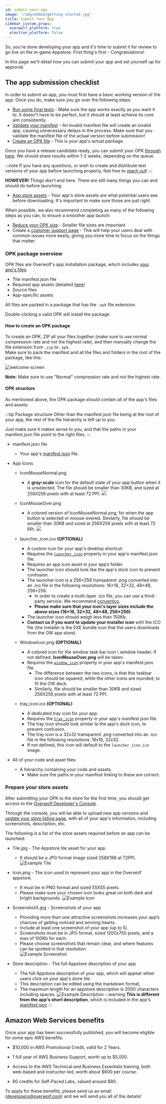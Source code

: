```yaml
---
id: submit-your-app
image: "/img/embed/getting-started.jpg"
title: Submit Your App
sidebar_custom_props:
  overwolf_platform: true
  electron_platform: false
---
```


So, you’re done developing your app and it's time to submit it for review to go live on the in-game Appstore. First thing's first - Congratulations!

In this page we'll detail how you can submit your app and set yourself up for approval.

## The app submission checklist

In order to submit an app, you must first have a basic working version of the app. Once you do, make sure you go over the following steps:
- [Run some final tests](/start/test-your-app/how-to-test-your-app) - Make sure the app works exactly as you want it to. It doesn't have to be perfect, but it should at least achieve its core aim consistently.
- [Validate your manifest](/api/manifest/validate-your-manifest) - An invalid manifest file will create an invalid app, causing unnecessary delays in the process. Make sure that you validate the manifest file of the actual version before submission!
- [Create an OPK file](#opk-package-overview) - This is your app's actual package.

Once you have a release candidate ready, you can submit your OPK [through here](https://forms.monday.com/forms/6cba29808d4f0e70aaf4517ee7e4e82b?r=use1). We should share results within 1-2 weeks, depending on the queue.

:::note
If you have any questions, or wish to create and distribute test versions of your app before launching properly, feel free to [reach out](/support/contact-us)!
:::

**HOWEVER!** Things don't end here. There are still many things you can and should do before launching:
- [App store assets](#prepare-your-store-assets) - Your app's store assets are what potential users see before downloading. It's important to make sure those are just right.

When possible, we also recommend completing as many of the following steps as you can, to ensure a smoother app launch:
- [Reduce your OPK size](/topics/best-practices/reduce-opk-size) - Smaller file sizes are important.
- Create a [customer support page](maintain-your-app/add-a-knowledge-base-to-app) - This will help your users deal with common issues more easily, giving you more time to focus on the things that matter.


### OPK package overview

OPK files are Overwolf's app installation package, which includes [your app's files](#opk-structure):

- The manifest.json file
- Required app assets (detailed [here](#opk-structure))
- Source files
- App-specific assets

All files are packed in a package that has the `.opk` file extension.

Double-clicking a valid OPK will install the package.

#### How to create an OPK package

To create an OPK, ZIP all your files together (make sure to use normal compression rate and not the highest rate), and then manually change the file extension from `.zip` to `.opk`.  
Make sure to pack the manifest and all the files and folders in the root of the package, like this:

![welcome-screen](/assets/start/maintain-your-app/submit-an-app-update/opk.gif)

**Note:** Make sure to use "Normal" compression rate and not the highest rate.

#### OPK structure

As mentioned above, the OPK package should contain all of the app's files and assets:

:::tip Package structure
Other than the manifest.json file being at the root of your app, the rest of the file hierarchy is left up to you.

Just make sure it makes sense to you, and that the paths in your manifest.json file point to the right files.
:::

- manifest.json file
  - Your app's [manifest.json](/api/manifest#docsNav) file.

- App Icons
  - IconMouseNormal.png  
    - A **gray-scale** icon for the default state of your app button when it is unselected. The file should be smaller than 30KB, and sized at 256X256 pixels with at least 72 PPI.
      ![](/assets/submit-your-app-to-the-store/sub-icon-mouse-normal.png)

  - IconMouseOver.png  
    - A colored version of IconMouseNormal.png, for when the app button is selected or mouse-overed. Similarly, file should be smaller than 30KB and sized at 256X256 pixels with at least 72 PPI.
      ![](/assets/submit-your-app-to-the-store/sub-icon-mouse-over.png)

  - launcher_icon.ico **(OPTIONAL)**
    - A custom icon for your app's desktop shortcut.
    - Requires the [`launcher_icon`](/api/manifest#meta-launcher_icon) property in your app's manifest.json file.
    - Requires an app icon asset in your app’s folder.
    - The launcher icon should look like the app's dock icon to prevent confusion.  
    - The launcher icon is a 256×256 transparent .png converted into an .ico file in the following resolutions: 16×16, 32×32, 48×48, 256×256.
      - In order to create a multi-layer .ico file, you can use a third-party service. We recommend [convertico](https://convertico.com).
      - **Please make sure that your icon's layer sizes include the above sizes (16×16, 32×32, 48×48, 256×256)**.
    - The launcher icon should weigh less than 150Kb.
    - **Contact us if you want to update your installer icon** with the ICO file (the installer is the EXE bundle icon that the users downloads from the OW app store).

  - WindowIcon.png **(OPTIONAL)**
    - A colored icon for the window task bar icon \ window header. If not defined, **IconMouseOver.png** will be taken.
    - Requires the [`window_icon`](/api/manifest#meta-window-icon) property in your app's manifest.json file.
      - The difference between the two icons, is that this taskbar icon should be squared, while the other icons are rounded, to fit the OW deck.  
      - Similarly, file should be smaller than 30KB and sized 256X256 pixels with at least 72 PPI.

  - tray_icon.ico **(OPTIONAL)**
    - A dedicated tray icon for your app.
    - Requires the [`tray_icon`](/api/manifest#meta-tray_icon) property in your app's manifest.json file.
    - The tray icon should look similar to the app's dock icon, to prevent confusion.
    - The tray icon is a 32x32 transparent .png converted into an .ico file in the following resolutions: 16x16, 32x32.
    - If not defined, this icon will default to the `launcher_icon.ico` image.
 
- All of your code and asset files
  - A hierarchy containing your code and assets.
    - Make sure the paths in your manifest linking to these are correct.

### Prepare your store assets

After submitting your OPK to the store for the first time, you should get access to the [Overwolf Developer's Console](https://console.overwolf.com).

Through the console, you will be able to upload new app versions and [update your store listing page](/tools/developers-console/all-applications/store-listing),
with all of your app's information, including screenshots, description, etc.

The following is a list of the store assets required before an app can be launched:

- Tile.jpg - The Appstore tile asset for your app.
  - It should be a JPG format image sized 258X198 at 72PPI.
    ![Example Tile](/assets/submit-your-app-to-the-store/tile.jpg)

- Icon.png - The icon used to represent your app in the Overwolf appstore.
  - It must be in PNG format and sized 55X55 pixels.
  - Please make sure your chosen icon looks great on both dark and bright backgrounds.
    ![Example Icon](/assets/submit-your-app-to-the-store/sub-icon.png)

- ScreenshotX.jpg - Screenshots of your app
  - Providing more than one attractive screenshots increases your app’s chances of getting noticed and winning hearts.
  - Include at least one screenshot of your app (up to 5).
  - Screenshots must be in JPG format, sized 1200x750 pixels, and a max of 100Kb for each.
  - Please choose screenshots that remain clear, and where features can be spotted in that resolution.  
    ![Example Screenshot](/assets/submit-your-app-to-the-store/sub-screenshot-1.png)

- Store description - The full Appstore description of your app
  - The full Appstore description of your app, which will appear when users click on your app's store tile.
  - This description can be edited using the markdown format,
  - The maximum length for an appstore description is 2000 characters including spaces.
    ![Example Description](/assets/submit-your-app-to-the-store/sub-description.png)
:::warning
**This is different from the app's short description**, which is included in the app's [manifest.json](/api/manifest#meta-description)
:::


## Amazon Web Services benefits

Once your app has been successfully published, you will become eligible for some epic AWS benefits:

* $10,000 in AWS Promotional Credit, valid for 2 Years.

* 1 full year of AWS Business Support, worth up to $5,000.

* Access to the AWS Technical and Business Essentials training, both web-based and instructor-led, worth about $600 per course.

* 80 credits for Self-Paced Labs, valued around $80.

To apply for these benefits, please send us an email (developers@overwolf.com) and we will send you all of the details!

